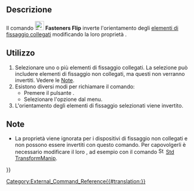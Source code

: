 <languages/>

{{Docnav/it
|
|[[Fasteners_Move/it|Move]]
|[[Fasteners_Workbench/it|Fasteners]]
|
|IconR=Fasteners_Move.svg
|IconC=Fasteners_workbench_icon.svg
}}

{{GuiCommand/it
|Name=Fasteners Flip
|Name/it=Fasteners Flip
|MenuLocation=Fasteners → Invert fastener
|Workbenches=[[Fasteners_Workbench/it|Fasteners]]
}}

<span id="Description"></span>
==Descrizione== 

<div class="mw-translate-fuzzy">
Il comando [[Image:Fasteners_Flip.svg|24px]] '''Fasteners Flip''' inverte l'orientamento degli [[Fasteners_Workbench/it#Utilizzo|elementi di fissaggio collegati]] modificando la loro proprietà {{PropertyData|invert}}.
</div>

<span id="Usage"></span>
==Utilizzo== 

# Selezionare uno o più elementi di fissaggio collegati. La selezione può includere elementi di fissaggio non collegati, ma questi non verranno invertiti. Vedere le [[#Note|Note]].
# Esistono diversi modi per richiamare il comando:
#* Premere il pulsante {{Button|[[Image:Fasteners_Flip.svg|16px]] [[Fasteners_Flip/it|Invert fastener]]}}.
#* Selezionare l'opzione {{MenuCommand|Fasteners → [[Image:Fasteners_Flip.svg|16px]] Invert fastener}} dal menu.
# L'orientamento degli elementi di fissaggio selezionati viene invertito.

<span id="Notes"></span>
==Note==

<div class="mw-translate-fuzzy">
* La proprietà {{PropertyData|invert}} viene ignorata per i dispositivi di fissaggio non collegati e non possono essere invertiti con questo comando. Per capovolgerli è necessario modificare il loro {{PropertyData|Placement}}, ad esempio con il comando [[Image:Std_TransformManip.svg|16px]] [[Std_TransformManip/it|Std TransformManip]].
</div>


{{Docnav/it
|
|[[Fasteners_Move/it|Move]]
|[[Fasteners_Workbench/it|Fasteners]]
|
|IconR=Fasteners_Move.svg
|IconC=Fasteners_workbench_icon.svg
}}

[[Category:External_Command_Reference{{#translation:}}]]
{{Fasteners_Tools_navi{{#translation:}}}}